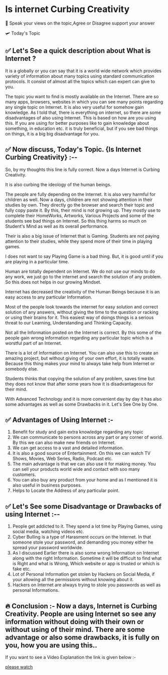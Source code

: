 # Is internet Curbing Creativity

📳 Speak your views on the topic,Agree or Disagree support your answer

🛩️ Today's Topic

## ✅  Let's See a quick description about What is Internet ?

It  is a globally or you can say that it is a world wide network which provides variety of information about many topics using standard communication protocols. It consist of almost all the topics which can expert can give to you.

The topic you want to find is mostly available on the Internet. There are so many apps, browsers, websites in which you can see many points regarding any single topic on Internet. It is also very useful for somehow gain knowledge. As I told that, there is everything on internet, so there are some disadvantages of also using Internet. This is based on how are you using this. If you are using for better purposes like to gain knowledge about something, in education etc. it is truly beneficial, but if you see bad things on things, it is a big big disadvantage for you.

## ✅  Now discuss, Today's Topic. {Is Internet Curbing Creativity} :-- 

So, by my thoughts this line is fully correct. Now a days Internet is Curbing Creativity.

It is also curbing the ideology of the human beings.

The people are fully depending on the Internet. It is also very harmful for children as well. Now a days, children are not showing attention in their studies by own. They directly go the browser and search their topic and fully copy paste it. By this, their mind is not growing up. They mostly use to complete their HomeWorks, Artworks, Various Projects and some of the students see bad things on Internet. So this thing harms so much on Student's Mind as well as its overall performance.

Their is also a big issue of Internet that is Gaming. Students are not paying attention to their studies, while they spend more of their time in playing games. 

I does not want to say Playing Game is a bad thing. But, it is good until if you are playing in a particular time.

Human are totally dependent on Internet. We do not use our minds to do any work, we just go to the internet and search the solution of any problem. So this does not helps in our growing Mindset.

Internet has decreased the creativity of the Human Beings because it is an easy access to any particular Information. 

Most of the people look towards the internet for easy solution and correct solution of any answers, without giving the time to the question or racking or using their brains for it. This easiest way of doings things is a serious threat to our Learning, Understanding and Thinking Capacity. 

Not all the Information posted on the Internet is correct.  By this some of the people gain wrong information regarding any particular topic which is a worstful part of an Internet.

There is a lot of Information on Internet. You can also use this to create an amazing project, but without giving of your own effort, it is totally waste. Because this thing makes your mind to always take help from Internet or somebody else. 

Students thinks that copying the solution of any problem, saves time but they does not know that after some years how it is disadvantageous for their mind.

With Advanced Technology and it is more convenient day by day it has also some advantages as well as some Drawbacks in it. Let's See One by One.

## ✅  Advantages of Using Internet :- 

1. Benefit for study and gain extra knowledge regarding any topic
2. We can communicate to persons across any part or any corner of world. By this we can also make new friends on Internet.
3. We can get access to a vast and detailed information.
4. It is also a good source of Entertainment. On this we can watch TV Shows, Movies, Web Series, Radio, Podcast etc.
5. The main advantage is that we can also use it for making money. You can sell your products world wide and contact with soo many customers.
6. You can also buy any product from your home and as I mentioned it is also useful in business purposes.
7. Helps to Locate the Address of any particular point.

## ✅  Let's See some Disadvantage or Drawbacks of using Internet :-- 

1. People get addicted to it. They spend a lot time by Playing Games, using social media, watching videos etc.
2. Cyber Bulling is a type of Harasment occurs on the Internet. In that someone stole your password, and demanding you money either he spread your password worldwide.
3. As I discussed Earlier there is also some wrong Information on Internet along with the right Information. Sometime it will be difficult to find what is Right and what is Wrong, Which website or app is trusted or which is fake etc.
4. Lot of Personal Information get stolen by Hackers on Social Media, if your allowing all the permissions without knowing about it.
5. Hackers on Internet are always trying to stole you passwords as well as personal Informations. 

## 🔥  Conclusion :- Now a days, Internet is Curbing Creativity. People are using Internet so see any information without doing with their own or without using of their mind. There are some advantage or also some drawbacks, it is fully on you, how you are using this..

If you want to see a Video Explanation the link is given below :- 

[please watch](https://www.youtube.com/watch?v=LgRSjAi7SVM)
